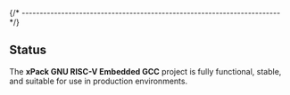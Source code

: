 
{/* ------------------------------------------------------------------------ */}

## Status

The **xPack GNU RISC-V Embedded GCC** project is fully functional,
stable, and suitable for use in production environments.
